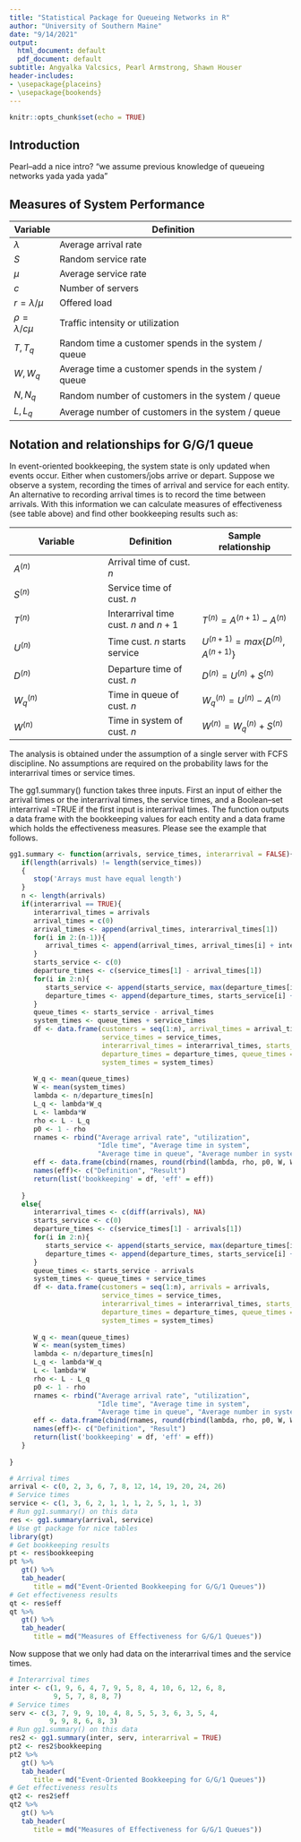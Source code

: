 ---
title: "Statistical Package for Queueing Networks in R"
author: "University of Southern Maine"
date: "9/14/2021"
output:
  html_document: default
  pdf_document: default
subtitle: Angyalka Valcsics, Pearl Armstrong, Shawn Houser
header-includes:
- \usepackage{placeins}
- \usepackage{bookends}
---

```{r setup, include=FALSE}
knitr::opts_chunk$set(echo = TRUE)
```

## Introduction

Pearl--add a nice intro? "we assume previous knowledge of queueing networks yada yada yada"

## Measures of System Performance

Variable | Definition
------------- | -------------
$\lambda$  | Average arrival rate
$S$  | Random service rate
$\mu$  | Average service rate
$c$  | Number of servers
$r = \lambda / \mu$  | Offered load
$\rho = \lambda / c \mu$  | Traffic intensity or utilization
$T, T_{q}$  | Random time a customer spends in the system / queue
$W, W_{q}$  | Average time a customer spends in the system / queue
$N, N_{q}$  | Random number of customers in the system / queue
$L, L_{q}$  | Average number of customers in the system / queue

## Notation and relationships for G/G/1 queue

In event-oriented bookkeeping, the system state is only updated when events occur. Either when customers/jobs arrive or depart. Suppose we observe a system, recording the times of arrival and service for each entity. An alternative to recording arrival times is to record the time between arrivals. With this information we can calculate measures of effectiveness (see table above) and find other bookkeeping results such as:

Variable | Definition | Sample relationship
------------- | ------------- | -------------
$A^{(n)}$  | Arrival time of cust. $n$ | 
$S^{(n)}$  | Service time of cust. $n$ |
$T^{(n)}$  | Interarrival time cust. $n$ and $n+1$ | $T^{(n)} = A^{(n+1)} - A^{(n)}$
$U^{(n)}$  | Time cust. $n$ starts service | $U^{(n+1)} = max\{D^{(n)}, A^{(n+1)}\}$
$D^{(n)}$  |Departure time of cust. $n$ | $D^{(n)} = U^{(n)} + S^{(n)}$
$W_{q}^{(n)}$  | Time in queue of cust. $n$ | $W_{q}^{(n)} = U^{(n)} - A^{(n)}$
$W^{(n)}$  | Time in system of cust. $n$ | $W^{(n)} = W_{q}^{(n)} + S^{(n)}$

The analysis is obtained under the assumption of a single server with FCFS discipline. No assumptions are required on the probability laws for the interarrival times or service times. 

The gg1.summary() function takes three inputs. First an input of either the arrival times or the interarrival times, the service times, and a Boolean--set interarrival =TRUE if the first input is interarrival times. The function outputs a data frame with the bookkeeping values for each entity and a data frame which holds the effectiveness measures. Please see the example that follows.

```{r gg1summayy, echo=FALSE }
gg1.summary <- function(arrivals, service_times, interarrival = FALSE){
   if(length(arrivals) != length(service_times))
   {
      stop('Arrays must have equal length')
   }
   n <- length(arrivals)
   if(interarrival == TRUE){
      interarrival_times = arrivals
      arrival_times = c(0)
      arrival_times <- append(arrival_times, interarrival_times[1])
      for(i in 2:(n-1)){
         arrival_times <- append(arrival_times, arrival_times[i] + interarrival_times[i])
      }
      starts_service <- c(0)
      departure_times <- c(service_times[1] - arrival_times[1])
      for(i in 2:n){
         starts_service <- append(starts_service, max(departure_times[i-1], arrival_times[i]))
         departure_times <- append(departure_times, starts_service[i] + service_times[i])
      }
      queue_times <- starts_service - arrival_times
      system_times <- queue_times + service_times
      df <- data.frame(customers = seq(1:n), arrival_times = arrival_times,
                       service_times = service_times, 
                       interarrival_times = interarrival_times, starts_service = starts_service,
                       departure_times = departure_times, queue_times = queue_times, 
                       system_times = system_times)
      
      W_q <- mean(queue_times)
      W <- mean(system_times)
      lambda <- n/departure_times[n]
      L_q <- lambda*W_q
      L <- lambda*W
      rho <- L - L_q
      p0 <- 1 - rho
      rnames <- rbind("Average arrival rate", "utilization", 
                      "Idle time", "Average time in system",
                      "Average time in queue", "Average number in system", "Average number in queue")
      eff <- data.frame(cbind(rnames, round(rbind(lambda, rho, p0, W, W_q, L, L_q), 4)))
      names(eff)<- c("Definition", "Result")
      return(list('bookkeeping' = df, 'eff' = eff))
      
   }
   else{
      interarrival_times <- c(diff(arrivals), NA)
      starts_service <- c(0)
      departure_times <- c(service_times[1] - arrivals[1])
      for(i in 2:n){
         starts_service <- append(starts_service, max(departure_times[i-1], arrivals[i]))
         departure_times <- append(departure_times, starts_service[i] + service_times[i])
      }
      queue_times <- starts_service - arrivals
      system_times <- queue_times + service_times
      df <- data.frame(customers = seq(1:n), arrivals = arrivals,
                       service_times = service_times, 
                       interarrival_times = interarrival_times, starts_service = starts_service,
                       departure_times = departure_times, queue_times = queue_times, 
                       system_times = system_times)
      
      W_q <- mean(queue_times)
      W <- mean(system_times)
      lambda <- n/departure_times[n]
      L_q <- lambda*W_q
      L <- lambda*W
      rho <- L - L_q
      p0 <- 1 - rho
      rnames <- rbind("Average arrival rate", "utilization", 
                      "Idle time", "Average time in system",
                      "Average time in queue", "Average number in system", "Average number in queue")
      eff <- data.frame(cbind(rnames, round(rbind(lambda, rho, p0, W, W_q, L, L_q), 4)))
      names(eff)<- c("Definition", "Result")
      return(list('bookkeeping' = df, 'eff' = eff))
   }
   
}
```

```{r ex1}
# Arrival times
arrival <- c(0, 2, 3, 6, 7, 8, 12, 14, 19, 20, 24, 26)
# Service times
service <- c(1, 3, 6, 2, 1, 1, 1, 2, 5, 1, 1, 3)
# Run gg1.summary() on this data
res <- gg1.summary(arrival, service)
# Use gt package for nice tables
library(gt)
# Get bookkeeping results
pt <- res$bookkeeping
pt %>%
   gt() %>%
   tab_header(
      title = md("Event-Oriented Bookkeeping for G/G/1 Queues"))
# Get effectiveness results
qt <- res$eff
qt %>%
   gt() %>%
   tab_header(
      title = md("Measures of Effectiveness for G/G/1 Queues"))

```

Now suppose that we only had data on the interarrival times and the service times. 

```{r ex2}
# Interarrival times
inter <- c(1, 9, 6, 4, 7, 9, 5, 8, 4, 10, 6, 12, 6, 8, 
           9, 5, 7, 8, 8, 7)
# Service times
serv <- c(3, 7, 9, 9, 10, 4, 8, 5, 5, 3, 6, 3, 5, 4, 
          9, 9, 8, 6, 8, 3)
# Run gg1.summary() on this data
res2 <- gg1.summary(inter, serv, interarrival = TRUE)
pt2 <- res2$bookkeeping
pt2 %>%
   gt() %>%
   tab_header(
      title = md("Event-Oriented Bookkeeping for G/G/1 Queues"))
# Get effectiveness results
qt2 <- res2$eff
qt2 %>%
   gt() %>%
   tab_header(
      title = md("Measures of Effectiveness for G/G/1 Queues"))

```



